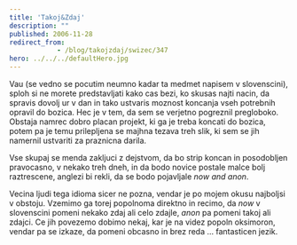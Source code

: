 ```yaml
---
title: 'Takoj&Zdaj'
description: ""
published: 2006-11-28
redirect_from: 
            - /blog/takojzdaj/swizec/347
hero: ../../../defaultHero.jpg
---
```

Vau (se vedno se pocutim neumno kadar ta medmet napisem v slovenscini), sploh si ne morete predstavljati kako cas bezi, ko skusas najti nacin, da spravis dovolj ur v dan in tako ustvaris moznost koncanja vseh potrebnih opravil do bozica. Hec je v tem, da sem se verjetno pogreznil pregloboko. Obstaja namrec dobro placan projekt, ki ga je treba koncati do bozica, potem pa je temu prilepljena se majhna tezava treh slik, ki sem se jih namernil ustvariti za praznicna darila.

Vse skupaj se menda zakljuci z dejstvom, da bo strip koncan in posodobljen pravocasno, v nekako treh dneh, in da bodo novice postale malce bolj raztrescene, anglezi bi rekli, da se bodo pojavljale _now and anon_.

Vecina ljudi tega idioma sicer ne pozna, vendar je po mojem okusu najboljsi v obstoju. Vzemimo ga torej popolnoma direktno in recimo, da _now_ v slovenscini pomeni nekako zdaj ali celo zdajle, _anon_ pa pomeni takoj ali zdajci. Ce jih povezemo dobimo nekaj, kar je na videz popoln oksimoron, vendar pa se izkaze, da pomeni obcasno in brez reda ... fantasticen jezik.